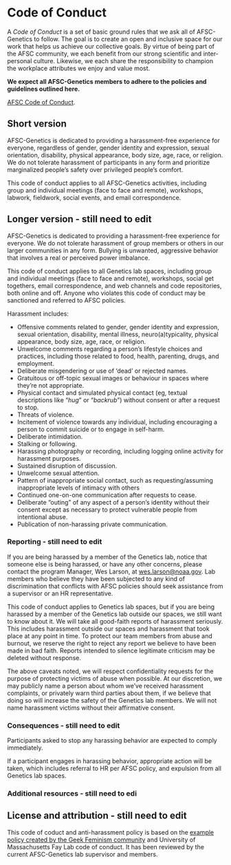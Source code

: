 # Code of Conduct {#code}

A _Code of Conduct_ is a set of basic ground rules that we ask all of AFSC-Genetics to follow. The goal is to create an open and inclusive space for our work that helps us achieve our collective goals. By virtue of being part of the AFSC community, we each benefit from our strong scientific and inter-personal culture. Likewise, we each share the responsibility to champion the workplace attributes we enjoy and value most. 

__We expect all AFSC-Genetics members to adhere to the policies and guidelines outlined here.__  

[AFSC Code of Conduct](https://drive.google.com/file/d/1wAq-nuvPLuP3hp2ktSp0d8YdMYo8coOh/view?usp=sharing).  


## Short version

AFSC-Genetics is dedicated to providing a harassment-free experience for everyone, regardless of gender, gender identity and expression, sexual orientation, disability, physical appearance, body size, age, race, or religion. We do not tolerate harassment of participants in any form and prioritize marginalized people’s safety over privileged people’s comfort.  

This code of conduct applies to all AFSC-Genetics activities, including group and individual meetings (face to face and remote), workshops, labwork, fieldwork, social events, and email correspondence.

## Longer version - still need to edit

AFSC-Genetics is dedicated to providing a harassment-free experience for everyone. We do not tolerate harassment of group members or others in our larger communities in any form. Bullying is unwanted, aggressive behavior that involves a real or perceived power imbalance. 

This code of conduct applies to all Genetics lab spaces, including group and individual meetings (face to face and remote), workshops, social get togethers, email correspondence, and web channels and code repositories, both online and off. Anyone who violates this code of conduct may be sanctioned and referred to AFSC policies.  
 
Harassment includes:  

* Offensive comments related to gender, gender identity and expression, sexual orientation, disability, mental illness, neuro(a)typicality, physical appearance, body size, age, race, or religion.  
* Unwelcome comments regarding a person’s lifestyle choices and practices, including those related to food, health, parenting, drugs, and employment.
* Deliberate misgendering or use of ‘dead’ or rejected names.
* Gratuitous or off-topic sexual images or behaviour in spaces where they’re not appropriate.
* Physical contact and simulated physical contact (eg, textual descriptions like “*hug*” or “*backrub*”) without consent or after a request to stop.
* Threats of violence.
* Incitement of violence towards any individual, including encouraging a person to commit suicide or to engage in self-harm.
* Deliberate intimidation.
* Stalking or following.
* Harassing photography or recording, including logging online activity for harassment purposes.
* Sustained disruption of discussion.
* Unwelcome sexual attention.
* Pattern of inappropriate social contact, such as requesting/assuming inappropriate levels of intimacy with others
* Continued one-on-one communication after requests to cease.
* Deliberate “outing” of any aspect of a person’s identity without their consent except as necessary to protect vulnerable people from intentional abuse.
* Publication of non-harassing private communication.  

### Reporting - still need to edit

If you are being harassed by a member of the Genetics lab, notice that someone else is being harassed, or have any other concerns, please contact the program Manager, Wes Larson, at [wes.larson@noaa.gov](mailto:wes.larson@noaa.gov). Lab members who believe they have been subjected to any kind of discrimination that conflicts with AFSC policies should seek assistance from a supervisor or an HR representative. 

This code of conduct applies to Genetics lab spaces, but if you are being harassed by a member of the Genetics lab outside our spaces, we still want to know about it. We will take all good-faith reports of harassment seriously. This includes harassment outside our spaces and harassment that took place at any point in time. To protect our team members from abuse and burnout, we reserve the right to reject any report we believe to have been made in bad faith. Reports intended to silence legitimate criticism may be deleted without response.  

The above caveats noted, we will respect confidentiality requests for the purpose of protecting victims of abuse when possible. At our discretion, we may publicly name a person about whom we’ve received harassment complaints, or privately warn third parties about them, if we believe that doing so will increase the safety of the Genetics lab members. We will not name harassment victims without their affirmative consent.  

### Consequences - still need to edit

Participants asked to stop any harassing behavior are expected to comply immediately.  

If a participant engages in harassing behavior, appropriate action will be taken, which includes referral to HR per AFSC policy, and expulsion from all Genetics lab spaces.  

### Additional resources - still need to edi


## License and attribution - still need to edit

This code of coduct and anti-harassment policy is based on the [example policy created by the Geek Feminism community](https://geekfeminism.wikia.org/wiki/Community_anti-harassment) and University of Massachusetts Fay Lab code of conduct. It has been reviewed by the current AFSC-Genetics lab supervisor and members. 
